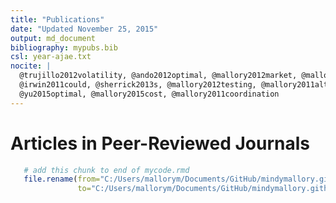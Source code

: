 ```yaml
---
title: "Publications"
date: "Updated November 25, 2015"
output: md_document
bibliography: mypubs.bib
csl: year-ajae.txt
nocite: |
  @trujillo2012volatility, @ando2012optimal, @mallory2012market, @mallory2011crop, @du2009welfare, @yu2014exchange, @mallory2012food,
  @irwin2011could, @sherrick2013s, @mallory2012testing, @mallory2011alternative, @mallory2014perils, @ando2012reply, @paulson2013determinants,
  @yu2015optimal, @mallory2015cost, @mallory2011coordination
---
```







# Articles in Peer-Reviewed Journals
\noindent
\setlength{\parindent}{-0.2in}
\setlength{\leftskip}{0.2in}
\setlength{\parskip}{8pt}



```r
   # add this chunk to end of mycode.rmd
   file.rename(from="C:/Users/mallorym/Documents/GitHub/mindymallory.github.io/_drafts/publications.md", 
               to="C:/Users/mallorym/Documents/GitHub/mindymallory.github.io/publications.md")
```


